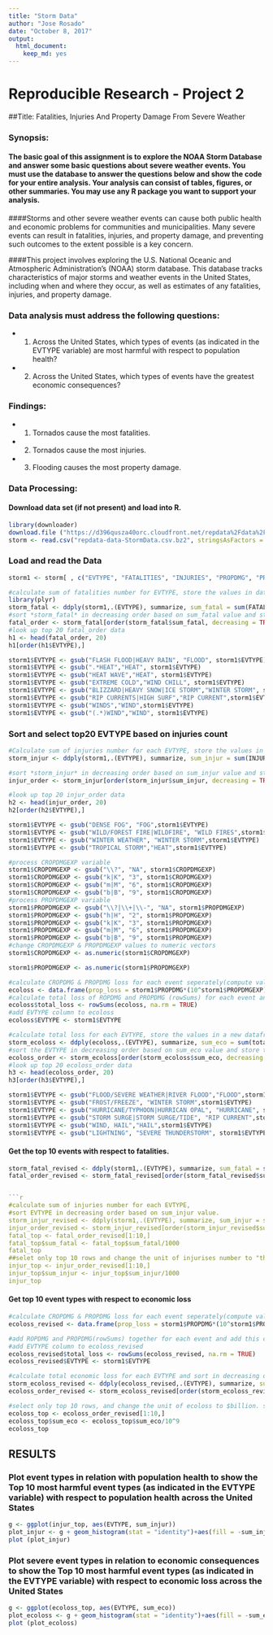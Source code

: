 ---
title: "Storm Data"
author: "Jose Rosado"
date: "October 8, 2017"
output: 
  html_document: 
    keep_md: yes
---
# Reproducible Research - Project 2
##Title:  Fatalities, Injuries And Property Damage From Severe Weather

### Synopsis:
  
####  The basic goal of this assignment is to explore the NOAA Storm Database and answer some basic questions about severe weather events. You must use the database to answer the questions below and show the code for your entire analysis. Your analysis can consist of tables, figures, or other summaries. You may use any R package you want to support your analysis.

####Storms and other severe weather events can cause both public health and economic problems for communities and municipalities. Many severe events can result in fatalities, injuries, and property damage, and preventing such outcomes to the extent possible is a key concern.

####This project involves exploring the U.S. National Oceanic and Atmospheric Administration's (NOAA) storm database. This database tracks characteristics of major storms and weather events in the United States, including when and where they occur, as well as estimates of any fatalities, injuries, and property damage.

### Data analysis must address the following questions:
  
- 1. Across the United States, which types of events (as indicated in the EVTYPE variable) are most harmful with respect to population health?
- 2. Across the United States, which types of events have the greatest economic consequences?

### Findings: 
-  1. Tornados cause the most fatalities.
-  2. Tornados cause the most injuries.
-  3. Flooding causes the most property damage.
  
### Data Processing:
  
#### Download data set (if not present) and load into R.

```r
library(downloader)
download.file ("https://d396qusza40orc.cloudfront.net/repdata%2Fdata%2FStormData.csv.bz2", destfile = "repdata-data-StormData.csv.bz2")
storm <- read.csv("repdata-data-StormData.csv.bz2", stringsAsFactors = FALSE, header = TRUE)
```

### Load and read the Data
```r
storm1 <- storm[ , c("EVTYPE", "FATALITIES", "INJURIES", "PROPDMG", "PROPDMGEXP", "CROPDMG", "CROPDMGEXP")]
```

```r
#calculate sum of fatalities number for EVTYPE, store the values in dataframe*storm_fatal+
library(plyr)
storm_fatal <- ddply(storm1,.(EVTYPE), summarize, sum_fatal = sum(FATALITIES))
#sort *storm_fatal* in decreasing order based on sum_fatal value and store in a new dataframe *fatal_order*.
fatal_order <- storm_fatal[order(storm_fatal$sum_fatal, decreasing = TRUE),]
#look up top 20 fatal_order data 
h1 <- head(fatal_order, 20)
h1[order(h1$EVTYPE),]
```

```r
storm1$EVTYPE <- gsub("FLASH FLOOD|HEAVY RAIN", "FLOOD", storm1$EVTYPE)
storm1$EVTYPE <- gsub(".*HEAT","HEAT", storm1$EVTYPE)
storm1$EVTYPE <- gsub("HEAT WAVE","HEAT", storm1$EVTYPE)
storm1$EVTYPE <- gsub("EXTREME COLD","WIND CHILL", storm1$EVTYPE)
storm1$EVTYPE <- gsub("BLIZZARD|HEAVY SNOW|ICE STORM","WINTER STORM", storm1$EVTYPE)
storm1$EVTYPE <- gsub("RIP CURRENTS|HIGH SURF","RIP CURRENT",storm1$EVTYPE)
storm1$EVTYPE <- gsub("WINDS","WIND",storm1$EVTYPE)
storm1$EVTYPE <- gsub("(.*)WIND","WIND", storm1$EVTYPE)
```

### Sort and select top20 EVTYPE based on injuries count
```r
#Calculate sum of injuries number for each EVTYPE, store the values in  dataframe *storm_injur* .
storm_injur <- ddply(storm1,.(EVTYPE), summarize, sum_injur = sum(INJURIES))

#sort *storm_injur* in decreasing order based on sum_injur value and store in a new dataframe *injur_order*.
injur_order <- storm_injur[order(storm_injur$sum_injur, decreasing = TRUE),]

#look up top 20 injur_order data 
h2 <- head(injur_order, 20)
h2[order(h2$EVTYPE),]
```

```r
storm1$EVTYPE <- gsub("DENSE FOG", "FOG",storm1$EVTYPE)
storm1$EVTYPE <- gsub("WILD/FOREST FIRE|WILDFIRE", "WILD FIRES",storm1$EVTYPE)
storm1$EVTYPE <- gsub("WINTER WEATHER", "WINTER STORM",storm1$EVTYPE)
storm1$EVTYPE <- gsub("TROPICAL STORM","HEAT",storm1$EVTYPE)
```

```r
#process CROPDMGEXP variable
storm1$CROPDMGEXP <- gsub("\\?", "NA", storm1$CROPDMGEXP)
storm1$CROPDMGEXP <- gsub("k|K", "3", storm1$CROPDMGEXP)
storm1$CROPDMGEXP <- gsub("m|M", "6", storm1$CROPDMGEXP)
storm1$CROPDMGEXP <- gsub("b|B", "9", storm1$CROPDMGEXP)
#process PROPDMGEXP variable
storm1$PROPDMGEXP <- gsub("\\?|\\+|\\-", "NA", storm1$PROPDMGEXP)
storm1$PROPDMGEXP <- gsub("h|H", "2", storm1$PROPDMGEXP)
storm1$PROPDMGEXP <- gsub("k|K", "3", storm1$PROPDMGEXP)
storm1$PROPDMGEXP <- gsub("m|M", "6", storm1$PROPDMGEXP)
storm1$PROPDMGEXP <- gsub("b|B", "9", storm1$PROPDMGEXP)
#change CROPDMGEXP & PROPDMGEXP values to numeric vectors
storm1$CROPDMGEXP <- as.numeric(storm1$CROPDMGEXP)
```

```r
storm1$PROPDMGEXP <- as.numeric(storm1$PROPDMGEXP)
```

```r
#calculate CROPDMG & PROPDMG loss for each event seperately(compute values as x * 10^exp value) and store the value on a new dataframe **ecoloss**.
ecoloss <- data.frame(prop_loss = storm1$PROPDMG*(10^storm1$PROPDMGEXP), crop_loss = storm1$CROPDMG*(10^storm1$CROPDMGEXP))
#calculate total loss of ROPDMG and PROPDMG (rowSums) for each event and add this column "total_loss" to *ecoloss*
ecoloss$total_loss <- rowSums(ecoloss, na.rm = TRUE)
#add EVTYPE column to ecoloss
ecoloss$EVTYPE <- storm1$EVTYPE

#calculate total loss for each EVTYPE, store the values in a new dataframe *storm_ecoloss*
storm_ecoloss <- ddply(ecoloss,.(EVTYPE), summarize, sum_eco = sum(total_loss))
#sort the EVTYPE in decreasing order based on sum_eco value and store the ordered data in a new dataframe *ecoloss_order* 
ecoloss_order <- storm_ecoloss[order(storm_ecoloss$sum_eco, decreasing = TRUE),]
#look up top 20 ecoloss_order data 
h3 <- head(ecoloss_order, 20)
h3[order(h3$EVTYPE),]
```
```r
storm1$EVTYPE <- gsub("FLOOD/SEVERE WEATHER|RIVER FLOOD","FLOOD",storm1$EVTYPE)
storm1$EVTYPE <- gsub("FROST/FREEZE", "WINTER STORM",storm1$EVTYPE)
storm1$EVTYPE <- gsub("HURRICANE/TYPHOON|HURRICAN OPAL", "HURRICANE", storm1$EVTYPE)
storm1$EVTYPE <- gsub("STORM SURGE|STORM SURGE/TIDE", "RIP CURRENT",storm1$EVTYPE)
storm1$EVTYPE <- gsub("WIND, HAIL","HAIL",storm1$EVTYPE)
storm1$EVTYPE <- gsub("LIGHTNING", "SEVERE THUNDERSTORM", storm1$EVTYPE)
```

#### Get the top 10 events with respect to fatalities.
```r
storm_fatal_revised <- ddply(storm1,.(EVTYPE), summarize, sum_fatal = sum(FATALITIES))
fatal_order_revised <- storm_fatal_revised[order(storm_fatal_revised$sum_fatal, decreasing = TRUE),]


```r
#calculate sum of injuries number for each EVTYPE, 
#sort EVTYPE in decreasing order based on sum_injur value.
storm_injur_revised <- ddply(storm1,.(EVTYPE), summarize, sum_injur = sum(INJURIES))
injur_order_revised <- storm_injur_revised[order(storm_injur_revised$sum_injur, decreasing = TRUE),]
fatal_top <- fatal_order_revised[1:10,]
fatal_top$sum_fatal <- fatal_top$sum_fatal/1000
fatal_top
##selet only top 10 rows and change the unit of injurises number to "thousand".
injur_top <- injur_order_revised[1:10,]
injur_top$sum_injur <- injur_top$sum_injur/1000
injur_top
```

#### Get top 10 event types with respect to economic loss 

```r
#calculate CROPDMG & PROPDMG loss for each event seperately(compute values as x * 10^exp value) and store the value on a new dataframe *ecoloss_revised*.
ecoloss_revised <- data.frame(prop_loss = storm1$PROPDMG*(10^storm1$PROPDMGEXP), crop_loss = storm1$CROPDMG*(10^storm1$CROPDMGEXP))

#add ROPDMG and PROPDMG(rowSums) together for each event and add this column to *ecoloss_revised*
#add EVTYPE column to ecoloss_revised
ecoloss_revised$total_loss <- rowSums(ecoloss_revised, na.rm = TRUE)
ecoloss_revised$EVTYPE <- storm1$EVTYPE

#calculate total economic loss for each EVTYPE and sort in decreasing order.
storm_ecoloss_revised <- ddply(ecoloss_revised,.(EVTYPE), summarize, sum_eco = sum(total_loss))
ecoloss_order_revised <- storm_ecoloss_revised[order(storm_ecoloss_revised$sum_eco, decreasing = TRUE),]

#select only top 10 rows, and change the unit of ecoloss to $billion. store value in dataframe *top_ecoloss*
ecoloss_top <- ecoloss_order_revised[1:10,]
ecoloss_top$sum_eco <- ecoloss_top$sum_eco/10^9
ecoloss_top
```


## RESULTS
### Plot event types in relation with population health to show the Top 10 most harmful event types (as indicated in the EVTYPE variable) with respect to population health across the United States




```{r histogram_injur,fig.height=4, width=8}
g <- ggplot(injur_top, aes(EVTYPE, sum_injur))
plot_injur <- g + geom_histogram(stat = "identity")+aes(fill = -sum_injur, reorder(EVTYPE, -sum_injur))+scale_fill_gradient("number in thousand") + labs(x = "event type", y = "number of injuries(thousands)", title = "Top 10 weather events causing injuries") + theme(axis.text.x = element_text(angle=20, hjust=1))
plot (plot_injur)
```



### Plot severe event types in relation to economic consequences to show the Top 10 most harmful event types (as indicated in the EVTYPE variable) with respect to economic loss across the United States

```{r histogram_ecoloss,fig.height=4, fig.width=8}
g <- ggplot(ecoloss_top, aes(EVTYPE, sum_eco))
plot_ecoloss <- g + geom_histogram(stat = "identity")+aes(fill = -sum_eco, reorder(EVTYPE, -sum_eco))+scale_fill_gradient("loss in billion", low = "red", high = "green") + labs(x = "event type", y = "economic loss in $billion", title = "Top 10 weather events causing economic loss") + theme(axis.text.x = element_text(angle=20, hjust=1))
plot (plot_ecoloss)
```
